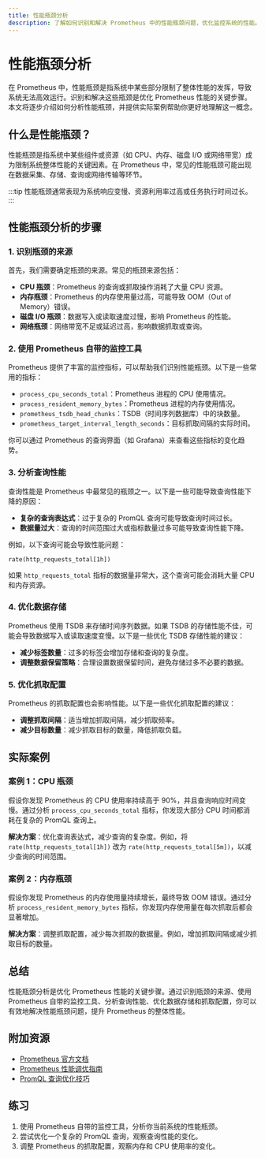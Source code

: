 ```yaml
---
title: 性能瓶颈分析
description: 了解如何识别和解决 Prometheus 中的性能瓶颈问题，优化监控系统的性能。
---
```


# 性能瓶颈分析

在 Prometheus 中，性能瓶颈是指系统中某些部分限制了整体性能的发挥，导致系统无法高效运行。识别和解决这些瓶颈是优化 Prometheus 性能的关键步骤。本文将逐步介绍如何分析性能瓶颈，并提供实际案例帮助你更好地理解这一概念。

## 什么是性能瓶颈？

性能瓶颈是指系统中某些组件或资源（如 CPU、内存、磁盘 I/O 或网络带宽）成为限制系统整体性能的关键因素。在 Prometheus 中，常见的性能瓶颈可能出现在数据采集、存储、查询或网络传输等环节。

:::tip
性能瓶颈通常表现为系统响应变慢、资源利用率过高或任务执行时间过长。
:::

## 性能瓶颈分析的步骤

### 1. 识别瓶颈的来源

首先，我们需要确定瓶颈的来源。常见的瓶颈来源包括：

- **CPU 瓶颈**：Prometheus 的查询或抓取操作消耗了大量 CPU 资源。
- **内存瓶颈**：Prometheus 的内存使用量过高，可能导致 OOM（Out of Memory）错误。
- **磁盘 I/O 瓶颈**：数据写入或读取速度过慢，影响 Prometheus 的性能。
- **网络瓶颈**：网络带宽不足或延迟过高，影响数据抓取或查询。

### 2. 使用 Prometheus 自带的监控工具

Prometheus 提供了丰富的监控指标，可以帮助我们识别性能瓶颈。以下是一些常用的指标：

- `process_cpu_seconds_total`：Prometheus 进程的 CPU 使用情况。
- `process_resident_memory_bytes`：Prometheus 进程的内存使用情况。
- `prometheus_tsdb_head_chunks`：TSDB（时间序列数据库）中的块数量。
- `prometheus_target_interval_length_seconds`：目标抓取间隔的实际时间。

你可以通过 Prometheus 的查询界面（如 Grafana）来查看这些指标的变化趋势。

### 3. 分析查询性能

查询性能是 Prometheus 中最常见的瓶颈之一。以下是一些可能导致查询性能下降的原因：

- **复杂的查询表达式**：过于复杂的 PromQL 查询可能导致查询时间过长。
- **数据量过大**：查询的时间范围过大或指标数量过多可能导致查询性能下降。

例如，以下查询可能会导致性能问题：

```promql
rate(http_requests_total[1h])
```

如果 `http_requests_total` 指标的数据量非常大，这个查询可能会消耗大量 CPU 和内存资源。

### 4. 优化数据存储

Prometheus 使用 TSDB 来存储时间序列数据。如果 TSDB 的存储性能不佳，可能会导致数据写入或读取速度变慢。以下是一些优化 TSDB 存储性能的建议：

- **减少标签数量**：过多的标签会增加存储和查询的复杂度。
- **调整数据保留策略**：合理设置数据保留时间，避免存储过多不必要的数据。

### 5. 优化抓取配置

Prometheus 的抓取配置也会影响性能。以下是一些优化抓取配置的建议：

- **调整抓取间隔**：适当增加抓取间隔，减少抓取频率。
- **减少目标数量**：减少抓取目标的数量，降低抓取负载。

## 实际案例

### 案例 1：CPU 瓶颈

假设你发现 Prometheus 的 CPU 使用率持续高于 90%，并且查询响应时间变慢。通过分析 `process_cpu_seconds_total` 指标，你发现大部分 CPU 时间都消耗在复杂的 PromQL 查询上。

**解决方案**：优化查询表达式，减少查询的复杂度。例如，将 `rate(http_requests_total[1h])` 改为 `rate(http_requests_total[5m])`，以减少查询的时间范围。

### 案例 2：内存瓶颈

假设你发现 Prometheus 的内存使用量持续增长，最终导致 OOM 错误。通过分析 `process_resident_memory_bytes` 指标，你发现内存使用量在每次抓取后都会显著增加。

**解决方案**：调整抓取配置，减少每次抓取的数据量。例如，增加抓取间隔或减少抓取目标的数量。

## 总结

性能瓶颈分析是优化 Prometheus 性能的关键步骤。通过识别瓶颈的来源、使用 Prometheus 自带的监控工具、分析查询性能、优化数据存储和抓取配置，你可以有效地解决性能瓶颈问题，提升 Prometheus 的整体性能。

## 附加资源

- [Prometheus 官方文档](https://prometheus.io/docs/)
- [Prometheus 性能调优指南](https://prometheus.io/docs/practices/instrumentation/)
- [PromQL 查询优化技巧](https://prometheus.io/docs/prometheus/latest/querying/basics/)

## 练习

1. 使用 Prometheus 自带的监控工具，分析你当前系统的性能瓶颈。
2. 尝试优化一个复杂的 PromQL 查询，观察查询性能的变化。
3. 调整 Prometheus 的抓取配置，观察内存和 CPU 使用率的变化。
